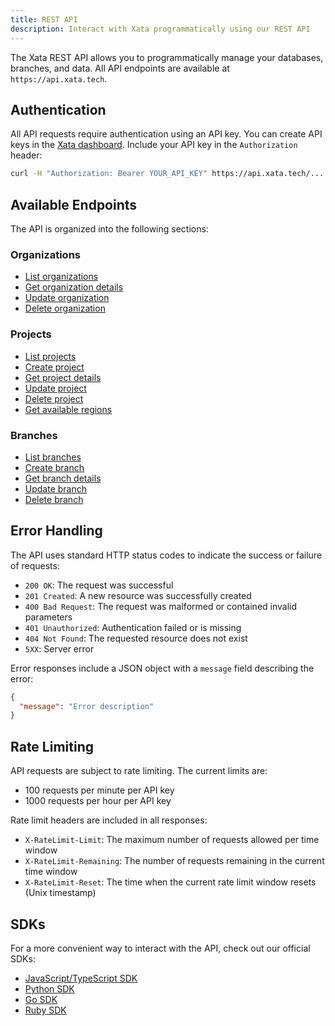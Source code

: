 ```yaml
---
title: REST API
description: Interact with Xata programmatically using our REST API
---
```


The Xata REST API allows you to programmatically manage your databases, branches, and data. All API endpoints are available at `https://api.xata.tech`.

## Authentication

All API requests require authentication using an API key. You can create API keys in the [Xata dashboard](https://app.xata.io). Include your API key in the `Authorization` header:

```bash
curl -H "Authorization: Bearer YOUR_API_KEY" https://api.xata.tech/...
```

## Available Endpoints

The API is organized into the following sections:

### Organizations

- [List organizations](/api/organizations#list-organizations)
- [Get organization details](/api/organizations#get-organization)
- [Update organization](/api/organizations#update-organization)
- [Delete organization](/api/organizations#delete-organization)

### Projects

- [List projects](/api/projects#list-projects)
- [Create project](/api/projects#create-project)
- [Get project details](/api/projects#get-project)
- [Update project](/api/projects#update-project)
- [Delete project](/api/projects#delete-project)
- [Get available regions](/api/projects#get-regions)

### Branches

- [List branches](/api/branches#list-branches)
- [Create branch](/api/branches#create-branch)
- [Get branch details](/api/branches#get-branch)
- [Update branch](/api/branches#update-branch)
- [Delete branch](/api/branches#delete-branch)

## Error Handling

The API uses standard HTTP status codes to indicate the success or failure of requests:

- `200 OK`: The request was successful
- `201 Created`: A new resource was successfully created
- `400 Bad Request`: The request was malformed or contained invalid parameters
- `401 Unauthorized`: Authentication failed or is missing
- `404 Not Found`: The requested resource does not exist
- `5XX`: Server error

Error responses include a JSON object with a `message` field describing the error:

```json
{
  "message": "Error description"
}
```

## Rate Limiting

API requests are subject to rate limiting. The current limits are:

- 100 requests per minute per API key
- 1000 requests per hour per API key

Rate limit headers are included in all responses:

- `X-RateLimit-Limit`: The maximum number of requests allowed per time window
- `X-RateLimit-Remaining`: The number of requests remaining in the current time window
- `X-RateLimit-Reset`: The time when the current rate limit window resets (Unix timestamp)

## SDKs

For a more convenient way to interact with the API, check out our official SDKs:

- [JavaScript/TypeScript SDK](/sdk/js)
- [Python SDK](/sdk/python)
- [Go SDK](/sdk/go)
- [Ruby SDK](/sdk/ruby) 